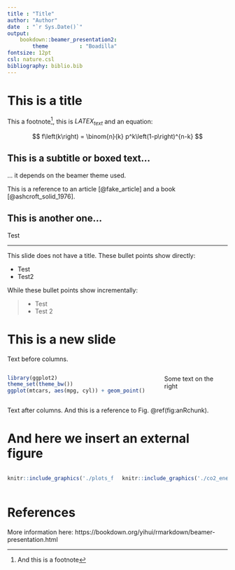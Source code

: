 ```yaml
---
title : "Title"
author: "Author"
date  : "`r Sys.Date()`"
output:
    bookdown::beamer_presentation2:
        theme          : "Boadilla"
fontsize: 12pt
csl: nature.csl
bibliography: biblio.bib
---
```


# This is a title

This a footnote[^1], this is $LATEX_{text}$ and an equation:

$$
  f\left(k\right) = \binom{n}{k} p^k\left(1-p\right)^{n-k}
$$

[^1]: And this is a footnote

## This is a subtitle or boxed text...

... it depends on the beamer theme used.

This is a reference to an article [@fake_article] and a book [@ashcroft_solid_1976].


## This is another one...
Test

---

This slide does not have a title.
These bullet points show directly:

- Test
- Test2

While these bullet points show incrementally:

>- Test
>- Test 2

# This is a new slide

Text before columns.

:::: {.columns}

::: {.column width=70%}
```r
library(ggplot2)
theme_set(theme_bw())
ggplot(mtcars, aes(mpg, cyl)) + geom_point()
```
:::

::: {.column width=30%}
Some text on the right
:::

::::

Text after columns. And this is a reference to Fig. \@ref(fig:anRchunk).

# And here we insert an external figure


:::: {.columns}

::: {.column}
```r
knitr::include_graphics('./plots_fits.pdf')
```
:::

::: {.column}
```r
knitr::include_graphics('./co2_energy.jpg')
```
:::

::::



# References

More information here: https://bookdown.org/yihui/rmarkdown/beamer-presentation.html